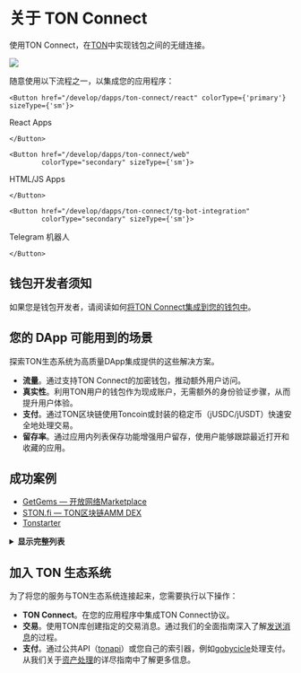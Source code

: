 
# 关于 TON Connect

使用TON Connect，在[TON](/learn/introduction)中实现钱包之间的无缝连接。

![](/img/docs/ton-connect/ton-connect-overview.png?raw=true)

随意使用以下流程之一，以集成您的应用程序：

````mdx-code-block 
<Button href="/develop/dapps/ton-connect/react" colorType={'primary'} sizeType={'sm'}>
````
React Apps
````mdx-code-block 
</Button>
````
````mdx-code-block 
<Button href="/develop/dapps/ton-connect/web"
        colorType="secondary" sizeType={'sm'}>
````
HTML/JS Apps
````mdx-code-block 
</Button>
````
````mdx-code-block 
<Button href="/develop/dapps/ton-connect/tg-bot-integration"
        colorType="secondary" sizeType={'sm'}>
````
Telegram 机器人
````mdx-code-block 
</Button>
````

## 钱包开发者须知

如果您是钱包开发者，请阅读如何[将TON Connect集成到您的钱包中](/develop/dapps/ton-connect/wallet/)。

## 您的 DApp 可能用到的场景

探索TON生态系统为高质量DApp集成提供的这些解决方案。

- **流量**。通过支持TON Connect的加密钱包，推动额外用户访问。
- **真实性**。利用TON用户的钱包作为现成账户，无需额外的身份验证步骤，从而提升用户体验。
- **支付**。通过TON区块链使用Toncoin或封装的稳定币（jUSDC/jUSDT）快速安全地处理交易。
- **留存率**。通过应用内列表保存功能增强用户留存，使用户能够跟踪最近打开和收藏的应用。

## 成功案例

- [GetGems — 开放网络Marketplace](https://getgems.io/)
- [STON.fi — TON区块链AMM DEX](https://ston.fi/)
- [Tonstarter](http://tonstarter.com/)

<details>
  <summary><b>显示完整列表</b></summary>

  * [getgems.io](https://getgems.io/)
  * [fragment.com](https://fragment.com/) (Ton Connect v.1)
  * [ston.fi](https://ston.fi/)
  * [ton.diamonds](https://ton.diamonds/)
  * [beta.disintar.io](https://beta.disintar.io/)
  * [tegro.finance](https://tegro.finance/liquidity)
  * [minter.ton.org](https://minter.ton.org/)
  * [libermall.com](https://libermall.com/)
  * [dedust.io](https://dedust.io/swap)
  * [toncap.net](https://toncap.net/)
  * [cryptomus.com](https://cryptomus.com/)
  * [avanchange.com](https://avanchange.com/)
  * [wton.dev](https://wton.dev/)
  * [mint.spiroverse.io/shop](https://mint.spiroverse.io/shop)
  * [vk.com/vk_nft_hub](https://vk.com/vk_nft_hub)
  * [tonverifier.live](https://verifier.ton.org/)
  * [stickerface.io/member](https://stickerface.io/member)
  * [tonstarter.com](https://tonstarter.com/)
  * [cryptogas.shop/ton](https://cryptogas.shop/ton)
  * [megaton.fi](https://megaton.fi/)
  * [dns.ton.org](https://dns.ton.org/)
  * [coinpaymaster.com](https://coinpaymaster.com/)
  * [ton.gagarin.world/app/](https://ton.gagarin.world/app)
  * [daolama.co](https://daolama.co/)
  * [marketplace.playmuse.org](http://marketplace.playmuse.org/)
  * [ton.vote](https://ton.vote/)
  * [plane.tonfancy.io](https://plane.tonfancy.io/)
  * [pi.oberton.io](https://pi.oberton.io/)
  * [business.thetonpay.app](https://business.thetonpay.app/)
  * [bridge.orbitchain.io](https://bridge.orbitchain.io/)
  * [connecton-web-new.vercel.app](https://connecton-web-new.vercel.app/)
  * [app.fanz.ee/staking](https://app.fanz.ee/staking)
  * [testnet.pton.fi](https://testnet.pton.fi/)
  * [tonft.app](https://tonft.app/)
  * [cardify.casino](https://cardify.casino/)
  * [4riends.org](https://4riends.org/#/)
  * [tonflex.fi](https://tonflex.fi/swap)
  * [soquest.xyz](https://soquest.xyz/)
  * [app.evaa.finance](https://app.evaa.finance/)

</details>


## 加入 TON 生态系统
为了将您的服务与TON生态系统连接起来，您需要执行以下操作：

- **TON Connect**。在您的应用程序中集成TON Connect协议。
- **交易**。使用TON库创建指定的交易消息。通过我们的全面指南深入了解[发送消息](/develop/dapps/ton-connect/message-builders)的过程。
- **支付**。通过公共API（[tonapi](https://tonapi.io/)）或您自己的索引器，例如[gobycicle](http://github.com/gobicycle/bicycle)处理支付。从我们关于[资产处理](/develop/dapps/asset-processing)的详尽指南中了解更多信息。
